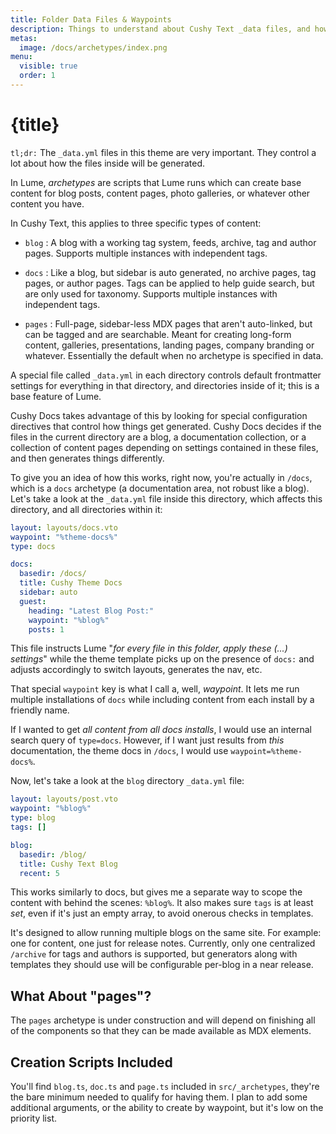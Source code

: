 ```yaml
---
title: Folder Data Files & Waypoints
description: Things to understand about Cushy Text _data files, and how they affect directories.
metas:
  image: /docs/archetypes/index.png
menu:
  visible: true
  order: 1
---
```


# {title}

`tl;dr:` The `_data.yml` files in this theme are very important. They 
control a lot about how the files inside will be generated.

In Lume, _archetypes_ are scripts that Lume runs which can create base 
content for blog posts, content pages, photo galleries, or whatever other
content you have. 

In Cushy Text, this applies to three specific types of content:

 - `blog` : A blog with a working tag system, feeds, archive, tag and 
    author pages. Supports multiple instances with independent tags.

 - `docs` : Like a blog, but sidebar is auto generated, no archive pages, 
   tag pages, or author pages. Tags can be applied to help guide search, 
   but are only used for taxonomy. Supports multiple instances with 
   independent tags.

 - `pages` : Full-page, sidebar-less MDX pages that aren't auto-linked, but
    can be tagged and are searchable. Meant for creating long-form content, 
    galleries, presentations, landing pages, company branding or whatever.
    Essentially the default when no archetype is specified in data.

A special file called `_data.yml` in each directory controls default frontmatter
settings for everything in that directory, and directories inside of it; this is
a base feature of Lume.

Cushy Docs takes advantage of this by looking for special configuration directives 
that control how things get generated. Cushy Docs decides if the files in the current 
directory are a blog, a documentation collection, or a collection of content pages 
depending on settings contained in these files, and then generates things differently. 

To give you an idea of how this works, right now, you're actually in `/docs`,
which is a `docs` archetype (a documentation area, not robust like a blog). 
Let's take a look at the `_data.yml` file inside this directory, which affects
this directory, and all directories within it:

```yml
layout: layouts/docs.vto
waypoint: "%theme-docs%"
type: docs

docs:
  basedir: /docs/
  title: Cushy Theme Docs
  sidebar: auto
  guest:
    heading: "Latest Blog Post:"
    waypoint: "%blog%"
    posts: 1
```

This file instructs Lume "_for every file in this folder, apply these (...) settings_"
while the theme template picks up on the presence of `docs:` and adjusts accordingly
to switch layouts, generates the nav, etc. 

That special `waypoint` key is what I call a, well, _waypoint_. It lets me 
run multiple installations of `docs` while including content from each install
by a friendly name.

If I wanted to get _all content from all docs installs_, I would use an internal
search query of `type=docs`. However, if I want just results from _this_ documentation,
the theme docs in `/docs`, I would use `waypoint=%theme-docs%`. 

Now, let's take a look at the `blog` directory `_data.yml` file:

```yml
layout: layouts/post.vto
waypoint: "%blog%"
type: blog
tags: []

blog:
  basedir: /blog/
  title: Cushy Text Blog
  recent: 5
```

This works similarly to docs, but gives me a separate way to scope the 
content with behind the scenes: `%blog%`. It also makes sure `tags` is 
at least _set_, even if it's just an empty array, to avoid onerous 
checks in templates.

It's designed to allow running multiple blogs on the same site. For 
example: one for content, one just for release notes. Currently, only 
one centralized `/archive` for tags and authors is supported, but generators
along with templates they should use will be configurable per-blog in 
a near release.

## What About "pages"?

The `pages` archetype is under construction and will depend on finishing 
all of the components so that they can be made available as MDX elements.

## Creation Scripts Included

You'll find `blog.ts`, `doc.ts` and `page.ts` included in `src/_archetypes`,
they're the bare minimum needed to qualify for having them. I plan to add
some additional arguments, or the ability to create by waypoint, but it's 
low on the priority list.














